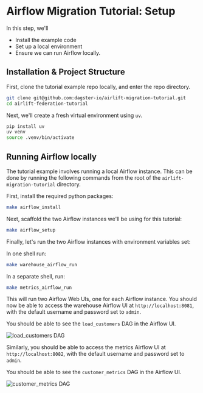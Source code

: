 # Airflow Migration Tutorial: Setup

In this step, we'll

- Install the example code
- Set up a local environment
- Ensure we can run Airflow locally.

## Installation & Project Structure

First, clone the tutorial example repo locally, and enter the repo directory.

```bash
git clone git@github.com:dagster-io/airlift-migration-tutorial.git
cd airlift-federation-tutorial
```

Next, we'll create a fresh virtual environment using `uv`.

```bash
pip install uv
uv venv
source .venv/bin/activate
```

## Running Airflow locally

The tutorial example involves running a local Airflow instance. This can be done by running the following commands from the root of the `airlift-migration-tutorial` directory.

First, install the required python packages:

```bash
make airflow_install
```

Next, scaffold the two Airflow instances we'll be using for this tutorial:

```bash
make airflow_setup
```

Finally, let's run the two Airflow instances with environment variables set:

In one shell run:

```bash
make warehouse_airflow_run
```

In a separate shell, run:

```bash
make metrics_airflow_run
```

This will run two Airflow Web UIs, one for each Airflow instance. You should now be able to access the warehouse Airflow UI at `http://localhost:8081`, with the default username and password set to `admin`.

You should be able to see the `load_customers` DAG in the Airflow UI.

<Image
alt="load_customers DAG"
src="/images/integrations/airlift/load_customers.png"
width={1484}
height={300}
/>

Similarly, you should be able to access the metrics Airflow UI at `http://localhost:8082`, with the default username and password set to `admin`.

You should be able to see the `customer_metrics` DAG in the Airflow UI.

<Image
alt="customer_metrics DAG"
src="/images/integrations/airlift/customer_metrics.png"
width={1484}
height={300}
/>
